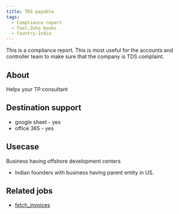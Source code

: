 ```yaml
---
title: TDS payable
tags: 
  - Compliance report
  - Tool:Zoho books
  - Country:India
---
```



This is a compliance report. This is most useful for the accounts and controller team to make sure that the company is TDS complaint. 

<Gsheet
  src="https://docs.google.com/spreadsheets/d/1D6DWMT-bqS28C90V7BONbqnq10LWyxxczAJBLfsUdas/edit#gid=1490204803"
  type="report"
/>


## About
Helps your TP consultant 

## Destination support 
- google sheet - yes
- office 365 - yes

## Usecase 
Business having offshore development centers 
- Indian founders with business having parent entity in US. 

## Related jobs 
- [fetch_invoices](/library/jobs/zoho_books/fetch_invoices)